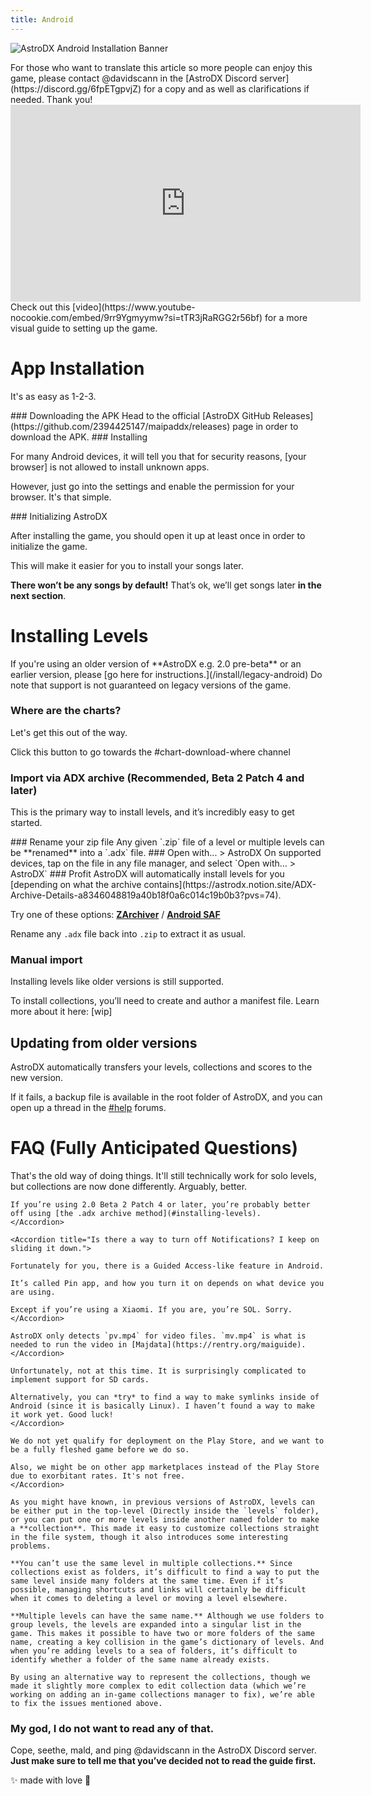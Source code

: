```yaml
---
title: Android
---
```


![AstroDX Android Installation Banner](content/media/androidguidebanner.webp)


<Callout title="Translators needed!" type="info">
  For those who want to translate this article so more people can enjoy this
  game, please contact @davidscann in the [AstroDX Discord
  server](https://discord.gg/6fpETgpvjZ) for a copy and as well as clarifications if
  needed. Thank you!
</Callout>

<iframe
  width="560"
  height="315"
  src="https://www.youtube-nocookie.com/embed/9rr9Ygmyymw?si=tTR3jRaRGG2r56bf"
  title="YouTube video player"
  frameBorder="0"
  allow="accelerometer; autoplay; clipboard-write; encrypted-media; gyroscope; picture-in-picture; web-share"
  referrerPolicy="strict-origin-when-cross-origin"
  allowFullScreen
></iframe>
Check out this
[video](https://www.youtube-nocookie.com/embed/9rr9Ygmyymw?si=tTR3jRaRGG2r56bf)
for a more visual guide to setting up the game.

# App Installation

It's as easy as 1-2-3.

<Steps>
<Step>
### Downloading the APK
Head to the official [AstroDX GitHub Releases](https://github.com/2394425147/maipaddx/releases) page in order to download the APK.
</Step>
<Step>
### Installing

For many Android devices, it will tell you that for security reasons, [your browser] is not allowed to install unknown apps.

However, just go into the settings and enable the permission for your browser. It's that simple.

</Step>

<Step>
### Initializing AstroDX

After installing the game, you should open it up at least once in order to initialize the game.

This will make it easier for you to install your songs later.

</Step>
</Steps>

**There won’t be any songs by default!** That’s ok, we’ll get songs later **in the next section**.

# Installing Levels

<Callout>
  If you're using an older version of **AstroDX e.g. 2.0 pre-beta** or an
  earlier version, please [go here for instructions.](/install/legacy-android) Do note that support is
  not guaranteed on legacy versions of the game.
</Callout>

### Where are the charts?

Let's get this out of the way.

<Cards>
  <Card
    title="Chart download where?"
    href="https://discord.com/channels/892807792996536453/1081048213185900584"
  >
    Click this button to go towards the #chart-download-where channel
  </Card>
</Cards>

### **Import via ADX archive** **(Recommended, Beta 2 Patch 4 and later)**

This is the primary way to install levels, and it’s incredibly easy to get started.

<Steps>

<Step>
  ### Rename your zip file
  Any given `.zip` file of a level or multiple levels can be **renamed** into a `.adx` file.
</Step>

<Step>
  ### Open with... > AstroDX
  On supported devices, tap on the file in any file manager, and select `Open with… > AstroDX`
</Step>

<Step>
  ### Profit
  AstroDX will automatically install levels for you [depending on what the archive contains](https://astrodx.notion.site/ADX-Archive-Details-a8346048819a40b18f0a6c014c19b0b3?pvs=74).
</Step>

</Steps>

<Callout title="On some devices, (for example Xiaomi or some Samsung devices), your file manager may not offfer the option to open with AstroDX." type="warn">

Try one of these options:
[**ZArchiver**](https://play.google.com/store/apps/details?id=ru.zdevs.zarchiver&hl=en) /
[**Android SAF**](https://play.google.com/store/apps/details?id=com.marc.files&pcampaignid=web_share)

</Callout>

Rename any `.adx` file back into `.zip` to extract it as usual.

### Manual import

Installing levels like older versions is still supported.

To install collections, you’ll need to create and author a manifest file. Learn more about it here: [wip]

## Updating from older versions

AstroDX automatically transfers your levels, collections and scores to the new version.

If it fails, a backup file is available in the root folder of AstroDX, and you can open up a thread in the [#help](https://discord.com/channels/892807792996536453/1017394299933044847) forums.

# FAQ (Fully Anticipated Questions)

<Accordions>
	<Accordion title="I've put the .rar/.zip file into `/levels`, but it's still not working!">

That's the old way of doing things. It'll still technically work for solo levels, but collections are now done differently. Arguably, better.

    If you’re using 2.0 Beta 2 Patch 4 or later, you’re probably better off using [the .adx archive method](#installing-levels).
    </Accordion>

    <Accordion title="Is there a way to turn off Notifications? I keep on sliding it down.">

    Fortunately for you, there is a Guided Access-like feature in Android.

    It’s called Pin app, and how you turn it on depends on what device you are using.

    Except if you’re using a Xiaomi. If you are, you’re SOL. Sorry.
    </Accordion>

<Accordion title="I've put the mv.mp4 (or bg.mp4) file into the folder, but it isn't playing!">

    AstroDX only detects `pv.mp4` for video files. `mv.mp4` is what is needed to run the video in [Majdata](https://rentry.org/maiguide).
    </Accordion>

<Accordion title="Is there SD card support?">

    Unfortunately, not at this time. It is surprisingly complicated to implement support for SD cards.

    Alternatively, you can *try* to find a way to make symlinks inside of Android (since it is basically Linux). I haven’t found a way to make it work yet. Good luck!
    </Accordion>

<Accordion title="Why isn't the game on the Google Play Store?">

    We do not yet qualify for deployment on the Play Store, and we want to be a fully fleshed game before we do so.

    Also, we might be on other app marketplaces instead of the Play Store due to exorbitant rates. It's not free.
    </Accordion>

<Accordion title="[2.0 Beta] Why are we changing the storage layout?">

    As you might have known, in previous versions of AstroDX, levels can be either put in the top-level (Directly inside the `levels` folder), or you can put one or more levels inside another named folder to make a **collection**. This made it easy to customize collections straight in the file system, though it also introduces some interesting problems.

    **You can’t use the same level in multiple collections.** Since collections exist as folders, it’s difficult to find a way to put the same level inside many folders at the same time. Even if it’s possible, managing shortcuts and links will certainly be difficult when it comes to deleting a level or moving a level elsewhere.

    **Multiple levels can have the same name.** Although we use folders to group levels, the levels are expanded into a singular list in the game. This makes it possible to have two or more folders of the same name, creating a key collision in the game’s dictionary of levels. And when you’re adding levels to a sea of folders, it’s difficult to identify whether a folder of the same name already exists.

    By using an alternative way to represent the collections, though we made it slightly more complex to edit collection data (which we’re working on adding an in-game collections manager to fix), we’re able to fix the issues mentioned above.

</Accordion>
</Accordions>

### **My god, I do not want to read any of that.**

Cope, seethe, mald, and ping @davidscann in the AstroDX Discord server.
**Just make sure to tell me that you’ve decided not to read the guide first.**

<p className="font-serif text-center italic text-xl"> ✨ made with love 💖 </p>
